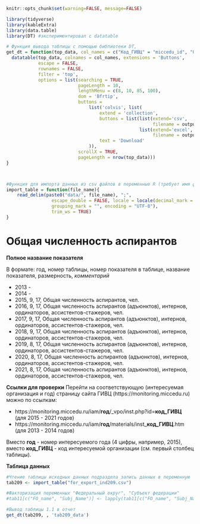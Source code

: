 
```r
knitr::opts_chunk$set(warning=FALSE, message=FALSE)
```


```r
library(tidyverse)
library(kableExtra)
library(data.table)
library(DT) #экспериментировал с datatable
```

```r
# Функция вывода таблицы с помощью библиотеки DT, 
get_dt = function(top_data, col_names = c("Код_ГИВЦ" = "miccedu_id", "Организация" = "clear_name", "2013" = "ind_2013_value", "2014" = "ind_2014_value", "2015" = "ind_2015_value", "2016" = "ind_2016_value", "2017" = "ind_2017_value", "2018" = "ind_2018_value", "2019" = "ind_2019_value", "2020" = "ind_2020_value", "2021" =  "ind_2021_value"), output_file_name) {
  datatable(top_data, colnames = col_names, extensions = 'Buttons',
            escape = FALSE,
            rownames = FALSE,
            filter = 'top',
            options = list(searching = TRUE,
                           pageLength = 10,
                           lengthMenu = c(8, 10, 85, 100),
                           dom = 'Bfrtip',
                           buttons = 
                               list('colvis', list(
                                   extend = 'collection',
                                   buttons = list(list(extend='csv',
                                                       filename = output_file_name),
                                                  list(extend='excel',
                                                       filename = output_file_name)),
                                   text = 'Download'
                               )),
                           scrollX = TRUE,
                           pageLength = nrow(top_data))) 
}



#Функция для импорта данных из csv файлов в переменные R (требует имя файла в кавычках и берет из каталока data рабочей директории проекта)
import_table = function(file_name){
    read_delim(paste0("data/", file_name), ";", 
                 escape_double = FALSE, locale = locale(decimal_mark = ",", 
                 grouping_mark = "", encoding = "UTF-8"), 
                 trim_ws = TRUE)
}
```






# Общая численность аспирантов {#ind209_info}

**Полное название показателя**

В формате: год, номер таблицы, номер показателя в таблице, название показателя, размерность, *комментарий*

* 2013 -
* 2014 - 
*	2015,	9,	17,	Общая численность аспирантов,	чел.
*	2016,	9,	17,	Общая численность аспирантов (адъюнктов), интернов, ординаторов, ассистентов-стажеров,	чел.
*	2017,	9,	17,	Общая численность аспирантов (адъюнктов), интернов, ординаторов, ассистентов-стажеров,	чел.
*	2018,	9,	17,	Общая численность аспирантов (адъюнктов), интернов, ординаторов, ассистентов-стажеров,	чел.
*	2019,	8,	17,	Общая численность аспирантов (адъюнктов), интернов, ординаторов, ассистентов-стажеров,	чел.
*	2020,	8,	17,	Общая численность аспирантов (адъюнктов), интернов, ординаторов, ассистентов-стажеров,	чел.
*	2021,	8,	17,	Общая численность аспирантов (адъюнктов), интернов, ординаторов, ассистентов-стажеров,	чел.

**Ссылки для проверки**
Перейти на соответствующую (интересуемая организация и год) страницу сайта ГИВЦ (https://monitoring.miccedu.ru) можно по ссылкам:

* https://monitoring.miccedu.ru/iam/**год**/_vpo/inst.php?id=**код_ГИВЦ** (для 2015 - 2021 годов)
* https://monitoring.miccedu.ru/iam/**год**/materials/inst_**код_ГИВЦ**.htm (для 2013 - 2014 годов)

Вместо **год** - номер интересуемого года (4 цифры, например, 2015), вместо **код_ГИВЦ** - код интересуемой организации (см. первый столбец таблицы).



**Таблица данных**

```r
#Чтение таблицы исходных данных подраздела запись данных в переменную
tab209 <- import_table("for_export_ind209.csv")

#Факторизация переменных "Федеральный округ", "Субъект федерации"
#tab11[c("FO_name", "Subj_Name")] <- lapply(tab11[c("FO_name", "Subj_Name")] , factor)

```




```r
#Вывод таблицы 1.1 в отчет
get_dt(tab209, , 'tab209_data')
```



